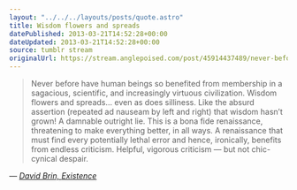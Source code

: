 ```yaml
---
layout: "../../../layouts/posts/quote.astro"
title: Wisdom flowers and spreads
datePublished: 2013-03-21T14:52:28+00:00
dateUpdated: 2013-03-21T14:52:28+00:00
source: tumblr stream
originalUrl: https://stream.anglepoised.com/post/45914437489/never-before-have-human-beings-so-benefited-from
---
```


> Never before have human beings so benefited from membership in a sagacious, scientific, and increasingly virtuous civilization. Wisdom flowers and spreads… even as does silliness. Like the absurd assertion (repeated ad nauseam by left and right) that wisdom hasn’t grown! A damnable outright lie. This is a bona fide renaissance, threatening to make everything better, in all ways. A renaissance that must find every potentially lethal error and hence, ironically, benefits from endless criticism. Helpful, vigorous criticism — but not chic-cynical despair.

— <cite>[David Brin, _Existence_](https://www.goodreads.com/book/show/13039884-existence)</cite>
